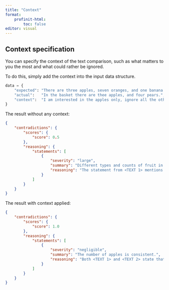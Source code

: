 ```yaml
---
title: "Context"
format:
    profinit-html:
        toc: false
editor: visual
---
```


## Context specification

You can specify the context of the text comparison, such as what matters to you the most and what could rather be ignored.

To do this, simply add the context into the input data structure.

``` python
data = {
    "expected": "There are three apples, seven oranges, and one banana in the basket.",
    "actual":   "In the basket there are thee apples, and four pears.",
    "context":  "I am interested in the apples only, ignore all the other fruits."
}
```

The result without any context:

``` json
{
    "contradictions": {
        "scores": {
            "score": 0.5
        },
        "reasoning": {
            "statements": [
                {
                    "severity": "large",
                    "summary": "Different types and counts of fruit in the basket.",
                    "reasoning": "The statement from <TEXT 1> mentions 'three apples, seven oranges, and one banana' in the basket, while <TEXT 2> states there are 'three apples, and four pears' in the basket. This presents a large contradiction because the types and counts of fruit are significantly different between the two texts. The presence of oranges and a banana in the first text and the mention of pears in the second text, which are not found in the first, changes the overall context of the basket's contents."
                }
            ]
        }
    }
}
```

The result with context applied:

``` json
{
    "contradictions": {
        "scores": {
            "score": 1.0
        },
        "reasoning": {
            "statements": [
                {
                    "severity": "negligible",
                    "summary": "The number of apples is consistent.",
                    "reasoning": "Both <TEXT 1> and <TEXT 2> state that there are three apples in the basket. This information is consistent across both texts, and since the context specifies to focus on apples only, the presence or absence of other fruits mentioned in the texts is irrelevant. Therefore, there are no contradictions regarding the number of apples."
                }
            ]
        }
    }
}
```